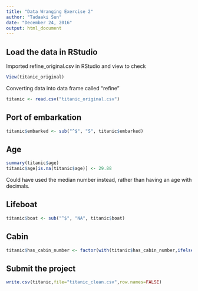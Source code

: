 ---
title: "Data Wranging Exercise 2"
author: "Tadaaki Sun"
date: "December 24, 2016"
output: html_document
---

## Load the data in RStudio

Imported refine_original.csv in RStudio and view to check
```{r}
View(titanic_original)
```

Converting data into data frame called "refine"
```{r}
titanic <- read.csv("titanic_original.csv")
```

## Port of embarkation
```{r}
titanic$embarked <- sub("^$", "S", titanic$embarked)
```

## Age
```{r}
summary(titanic$age)
titanic$age[is.na(titanic$age)] <- 29.88
```

Could have used the median number instead, rather than having an age with decimals. 

## Lifeboat
```{r}
titanic$boat <- sub("^$", "NA", titanic$boat)
```

## Cabin
```{r}
titanic$has_cabin_number <- factor(with(titanic$has_cabin_number,ifelse((titanic$cabin==""),0,1)))
```

## Submit the project
```{r}
write.csv(titanic,file="titanic_clean.csv",row.names=FALSE)
```


